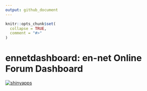 ```yaml
---
output: github_document
---
```


<!-- README.md is generated from README.Rmd. Please edit that file -->

```r
knitr::opts_chunk$set(
  collapse = TRUE,
  comment = "#>"
)
```

# ennetdashboard: en-net Online Forum Dashboard

<!-- badges: start -->
[![shinyapps](https://github.com/katilingban/ennetdashboard/workflows/shinyapps/badge.svg)](https://github.com/katilingban/ennetdashboard/actions?query=workflow%3Ashinyapps)
<!-- badges: end -->


